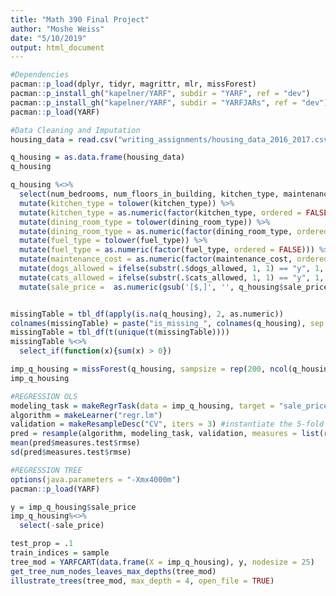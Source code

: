 ```yaml
---
title: "Math 390 Final Project"
author: "Moshe Weiss"
date: "5/10/2019"
output: html_document
---
```




```r
#Dependencies
pacman::p_load(dplyr, tidyr, magrittr, mlr, missForest)
pacman::p_install_gh("kapelner/YARF", subdir = "YARF", ref = "dev")
pacman::p_install_gh("kapelner/YARF", subdir = "YARFJARs", ref = "dev")
pacman::p_load(YARF)
```

```r
#Data Cleaning and Imputation
housing_data = read.csv("writing_assignments/housing_data_2016_2017.csv", stringsAsFactors = FALSE)

q_housing = as.data.frame(housing_data)
q_housing 

q_housing %<>%
  select(num_bedrooms, num_floors_in_building, kitchen_type, maintenance_cost, num_full_bathrooms, num_total_rooms, sq_footage, walk_score, dining_room_type, fuel_type, cats_allowed, dogs_allowed, sale_price) %>%
  mutate(kitchen_type = tolower(kitchen_type)) %>%
  mutate(kitchen_type = as.numeric(factor(kitchen_type, ordered = FALSE))) %>%
  mutate(dining_room_type = tolower(dining_room_type)) %>%
  mutate(dining_room_type = as.numeric(factor(dining_room_type, ordered = FALSE))) %>%
  mutate(fuel_type = tolower(fuel_type)) %>%
  mutate(fuel_type = as.numeric(factor(fuel_type, ordered = FALSE))) %>%
  mutate(maintenance_cost = as.numeric(factor(maintenance_cost, ordered = FALSE))) %>%
  mutate(dogs_allowed = ifelse(substr(.$dogs_allowed, 1, 1) == "y", 1, 0)) %>%
  mutate(cats_allowed = ifelse(substr(.$cats_allowed, 1, 1) == "y", 1, 0)) %>%
  mutate(sale_price =  as.numeric(gsub('[$,]', '', q_housing$sale_price))) 


missingTable = tbl_df(apply(is.na(q_housing), 2, as.numeric))
colnames(missingTable) = paste("is_missing_", colnames(q_housing), sep = "")
missingTable = tbl_df(t(unique(t(missingTable))))
missingTable %<>% 
  select_if(function(x){sum(x) > 0})

imp_q_housing = missForest(q_housing, sampsize = rep(200, ncol(q_housing)))$ximp
imp_q_housing
```

```r
#REGRESSION OLS
modeling_task = makeRegrTask(data = imp_q_housing, target = "sale_price") 
algorithm = makeLearner("regr.lm")
validation = makeResampleDesc("CV", iters = 3) #instantiate the 5-fold CV
pred = resample(algorithm, modeling_task, validation, measures = list(rmse))
mean(pred$measures.test$rmse)
sd(pred$measures.test$rmse)
```

```r
#REGRESSION TREE
options(java.parameters = "-Xmx4000m")
pacman::p_load(YARF)

y = imp_q_housing$sale_price
imp_q_housing%<>%
  select(-sale_price)

test_prop = .1
train_indices = sample
tree_mod = YARFCART(data.frame(X = imp_q_housing), y, nodesize = 25)
get_tree_num_nodes_leaves_max_depths(tree_mod)
illustrate_trees(tree_mod, max_depth = 4, open_file = TRUE)


```


